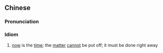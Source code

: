 {{also|事不宜迟}}
==Chinese==
{{zh-forms|s=事不宜迟|type=121}}

===Pronunciation===
{{zh-pron
|m=shì不yíchí
|c=si6 bat1 ji4 ci4
|cat=id
}}

===Idiom===
{{zh-idiom}}

# [[now]] is the [[time]]; the [[matter]] [[cannot]] be put off; it must be done right away